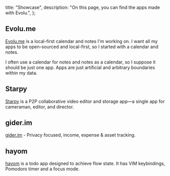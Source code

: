   title: "Showcase",
  description: "On this page, you can find the apps made with Evolu.",
};

## Evolu.me

[Evolu.me](https://evolu.me) is a local-first calendar and notes I'm working on. I want all my apps to be open-sourced and local-first, so I started with a calendar and notes.

I often use a calendar for notes and notes as a calendar, so I suppose it should be just one app. Apps are just artificial and arbitrary boundaries within my data.

## Starpy

[Starpy](https://www.starpy.me) is a P2P collaborative video editor and storage app—a single app for cameraman, editor, and director.

## gider.im

[gider.im](https://gider.im) - Privacy focused, income, expense & asset tracking.

## hayom

[hayom](https://hayom.pages.dev) is a todo app designed to achieve flow state. It has VIM keybindings, Pomodoro timer and a focus mode.
